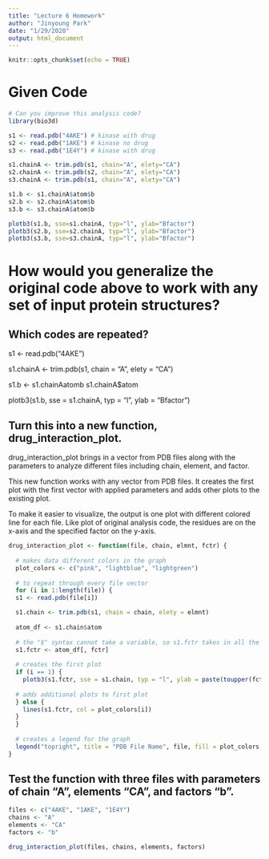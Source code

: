 ```yaml
---
title: "Lecture 6 Homework"
author: "Jinyoung Park"
date: "1/29/2020"
output: html_document
---
```


```r
knitr::opts_chunk$set(echo = TRUE)
```

# Given Code
```r
# Can you improve this analysis code?
library(bio3d)

s1 <- read.pdb("4AKE") # kinase with drug
s2 <- read.pdb("1AKE") # kinase no drug
s3 <- read.pdb("1E4Y") # kinase with drug

s1.chainA <- trim.pdb(s1, chain="A", elety="CA")
s2.chainA <- trim.pdb(s2, chain="A", elety="CA")
s3.chainA <- trim.pdb(s1, chain="A", elety="CA")

s1.b <- s1.chainA$atom$b
s2.b <- s2.chainA$atom$b
s3.b <- s3.chainA$atom$b

plotb3(s1.b, sse=s1.chainA, typ="l", ylab="Bfactor")
plotb3(s2.b, sse=s2.chainA, typ="l", ylab="Bfactor")
plotb3(s3.b, sse=s3.chainA, typ="l", ylab="Bfactor")
```

# How would you generalize the original code above to work with any set of input protein structures?

## Which codes are repeated?
s1 <- read.pdb(“4AKE”)

s1.chainA <- trim.pdb(s1, chain = “A”, elety = “CA”)

s1.b <- s1.chainAatomb s1.chainA$atom

plotb3(s1.b, sse = s1.chainA, typ = “l”, ylab = “Bfactor”)

## Turn this into a new function, drug_interaction_plot.

drug_interaction_plot brings in a vector from PDB files along with the parameters to analyze different files including chain, element, and factor.  

This new function works with any vector from PDB files. It creates the first plot with the first vector with applied parameters and adds other plots to the existing plot.  

To make it easier to visualize, the output is one plot with different colored line for each file. Like plot of original analysis code, the residues are on the x-axis and the specified factor on the y-axis. 

```r
drug_interaction_plot <- function(file, chain, elmnt, fctr) {
  
  # makes data different colors in the graph
  plot_colors <- c("pink", "lightblue", "lightgreen")
  
  # to repeat through every file vector
  for (i in 1:length(file)) {
  s1 <- read.pdb(file[i])

  s1.chain <- trim.pdb(s1, chain = chain, elety = elmnt)
  
  atom_df <- s1.chain$atom
  
  # the "$" syntax cannot take a variable, so s1.fctr takes in all the atom information and selects an entire column based on the factor input
  s1.fctr <- atom_df[, fctr] 
  
  # creates the first plot
  if (i == 1) {
    plotb3(s1.fctr, sse = s1.chain, typ = "l", ylab = paste(toupper(fctr), "factor", sep = ""), col = plot_colors[i])
    
  # adds additional plots to first plot
  } else {
    lines(s1.fctr, col = plot_colors[i])
  }
  }
  
  # creates a legend for the graph
  legend("topright", title = "PDB File Name", file, fill = plot_colors, horiz=TRUE, cex = 0.5, inset = c(0.05, 0.05))
}
```

## Test the function with three files with parameters of chain "A", elements "CA", and factors "b".

```r
files <- c("4AKE", "1AKE", "1E4Y")
chains <- "A"
elements <- "CA"
factors <- "b"

drug_interaction_plot(files, chains, elements, factors)
```